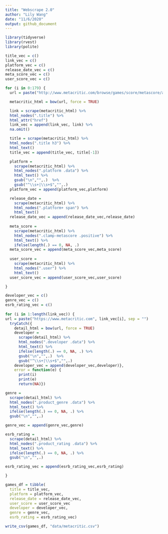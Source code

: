 ```yaml
---
title: "Webscrape 2.0"
author: "Lily Wang"
date: "11/6/2020"
output: github_document
---
```


```r
library(tidyverse)
library(rvest)
library(polite)
```

```r
title_vec = c()
link_vec = c()
platform_vec = c()
release_date_vec = c()
meta_score_vec = c()
user_score_vec = c()

for (i in 0:179) {
  url = paste("http://www.metacritic.com/browse/games/score/metascore/all/psvita/filtered?view=detailed&page=", i, sep = "")

  metacritic_html = bow(url, force = TRUE)

  link = scrape(metacritic_html) %>% 
  html_nodes(".title") %>% 
  html_attr("href")
  link_vec = append(link_vec, link) %>% 
  na.omit()

  title = scrape(metacritic_html) %>% 
  html_nodes(".title h3") %>% 
  html_text() 
  title_vec = append(title_vec, title[-1])

  platform = 
    scrape(metacritic_html) %>% 
    html_nodes(".platform .data") %>% 
    html_text() %>% 
    gsub("\n","",.)  %>% 
    gsub("^\\s+|\\s+$","",.) 
  platform_vec = append(platform_vec,platform)

  release_date = 
    scrape(metacritic_html) %>% 
    html_nodes(".platform+ span") %>% 
    html_text()
  release_date_vec = append(release_date_vec,release_date)
  
  meta_score = 
    scrape(metacritic_html) %>% 
    html_nodes(".clamp-metascore .positive") %>% 
    html_text() %>% 
    ifelse(length(.) == 0, NA, .)
  meta_score_vec = append(meta_score_vec,meta_score)
  
  user_score = 
    scrape(metacritic_html) %>% 
    html_nodes(".user") %>% 
    html_text()
  user_score_vec = append(user_score_vec,user_score)

}

```

```r
developer_vec = c()
genre_vec = c()
esrb_rating_vec = c()
 
for (i in 1:length(link_vec)) {
url = paste("https://www.metacritic.com", link_vec[i], sep = "")
  tryCatch({
    detail_html = bow(url, force = TRUE)
    developer = 
      scrape(detail_html) %>% 
      html_nodes(".developer .data") %>% 
      html_text() %>% 
      ifelse(length(.) == 0, NA, .) %>% 
      gsub("\n","",.)  %>% 
      gsub("^\\s+|\\s+$","",.)
    developer_vec = append(developer_vec,developer)},
    error = function(e) {
      print(i)
      print(e)
      return(NA)}) 

genre = 
  scrape(detail_html) %>% 
  html_nodes(".product_genre .data") %>% 
  html_text() %>% 
  ifelse(length(.) == 0, NA, .) %>% 
  gsub("\n","",.)

genre_vec = append(genre_vec,genre)

esrb_rating = 
  scrape(detail_html) %>% 
  html_nodes(".product_rating .data") %>% 
  html_text() %>% 
  ifelse(length(.) == 0, NA, .) %>% 
  gsub("\n","",.)

esrb_rating_vec = append(esrb_rating_vec,esrb_rating)

}
```

```r
games_df = tibble(
  title = title_vec,
  platform = platform_vec,
  release_date = release_date_vec,
  user_score = user_score_vec
  developer = developer_vec,
  genre = genre_vec,
  esrb_rating = esrb_rating_vec)

write_csv(games_df, "data/metacritic.csv")
```

